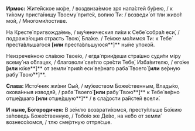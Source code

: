 **Ирмос:** Жите́йское мо́ре, / воздвиза́емое зря напа́стей бу́рею, / к ти́хому приста́нищу Твоему́ прите́к, вопию́ Ти: / возведи́ от тли живо́т мой, / Многоми́лостиве.

На Кресте́ пригвожда́емь, / му́ченическия ли́ки к Себе́ собра́л еси́, / подража́ющия страсть Твою́, Бла́же. / Те́мже мо́лимся Ти: к Тебе́ преста́вльшагося **[или** преста́вльшуюся**]** ны́не упоко́й.

Неизрече́нною сла́вою Твое́ю, / егда́ прии́деши стра́шно суди́ти мiру всему́ на о́блацех, / благоволи́ све́тло сре́сти Тебе́, Изба́вителю, / его́же **[или** ю́же**]** от земли́ прия́л еси́ ве́рнаго раба́ Твоего́ **[или** ве́рную рабу́ Твою́**]**.

**Слава:** Исто́чник жи́зни Сый, / му́жеством Боже́ственным, Влады́ко, окова́нныя изводя́й, / раба́ Твоего́ **[или** рабу́ Твою́**]** к Тебе́ ве́рно отше́дшаго **[или** отше́дшую**]** / в сла́дости ра́йстей всели́.

**И ныне, Богородичен:** В зе́млю возврати́хомся, престу́пльше Бо́жию за́поведь Боже́ственную, / Тобо́ю же Де́во, на не́бо от земли́ вознесо́хомся, / тлю сме́ртную оттря́сше.
